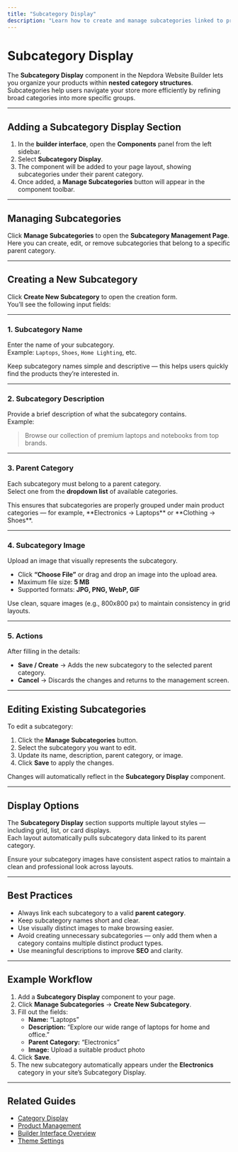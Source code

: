 ```yaml
---
title: "Subcategory Display"
description: "Learn how to create and manage subcategories linked to product categories in the Nepdora Website Builder."
---
```


# Subcategory Display

The **Subcategory Display** component in the Nepdora Website Builder lets you organize your products within **nested category structures**.  
Subcategories help users navigate your store more efficiently by refining broad categories into more specific groups.

---

## Adding a Subcategory Display Section

1. In the **builder interface**, open the **Components** panel from the left sidebar.
2. Select **Subcategory Display**.
3. The component will be added to your page layout, showing subcategories under their parent category.
4. Once added, a **Manage Subcategories** button will appear in the component toolbar.

---

## Managing Subcategories

Click **Manage Subcategories** to open the **Subcategory Management Page**.  
Here you can create, edit, or remove subcategories that belong to a specific parent category.

---

## Creating a New Subcategory

Click **Create New Subcategory** to open the creation form.  
You’ll see the following input fields:

---

### 1. **Subcategory Name**

Enter the name of your subcategory.  
Example: `Laptops`, `Shoes`, `Home Lighting`, etc.

<Callout type="tip" title="Tip">
  Keep subcategory names simple and descriptive — this helps users quickly find
  the products they’re interested in.
</Callout>

---

### 2. **Subcategory Description**

Provide a brief description of what the subcategory contains.  
Example:

> Browse our collection of premium laptops and notebooks from top brands.

---

### 3. **Parent Category**

Each subcategory must belong to a parent category.  
Select one from the **dropdown list** of available categories.

<Callout type="info" title="Why Parent Categories Matter">
  This ensures that subcategories are properly grouped under main product
  categories — for example, **Electronics → Laptops** or **Clothing → Shoes**.
</Callout>

---

### 4. **Subcategory Image**

Upload an image that visually represents the subcategory.

- Click **“Choose File”** or drag and drop an image into the upload area.
- Maximum file size: **5 MB**
- Supported formats: **JPG, PNG, WebP, GIF**

<Callout type="tip" title="Pro Tip">
  Use clean, square images (e.g., 800x800 px) to maintain consistency in grid
  layouts.
</Callout>

---

### 5. **Actions**

After filling in the details:

- **Save / Create** → Adds the new subcategory to the selected parent category.
- **Cancel** → Discards the changes and returns to the management screen.

---

## Editing Existing Subcategories

To edit a subcategory:

1. Click the **Manage Subcategories** button.
2. Select the subcategory you want to edit.
3. Update its name, description, parent category, or image.
4. Click **Save** to apply the changes.

Changes will automatically reflect in the **Subcategory Display** component.

---

## Display Options

The **Subcategory Display** section supports multiple layout styles — including grid, list, or card displays.  
Each layout automatically pulls subcategory data linked to its parent category.

<Callout type="tip" title="Pro Tip">
  Ensure your subcategory images have consistent aspect ratios to maintain a
  clean and professional look across layouts.
</Callout>

---

## Best Practices

- Always link each subcategory to a valid **parent category**.
- Keep subcategory names short and clear.
- Use visually distinct images to make browsing easier.
- Avoid creating unnecessary subcategories — only add them when a category contains multiple distinct product types.
- Use meaningful descriptions to improve **SEO** and clarity.

---

## Example Workflow

1. Add a **Subcategory Display** component to your page.
2. Click **Manage Subcategories** → **Create New Subcategory**.
3. Fill out the fields:
   - **Name:** “Laptops”
   - **Description:** “Explore our wide range of laptops for home and office.”
   - **Parent Category:** “Electronics”
   - **Image:** Upload a suitable product photo
4. Click **Save**.
5. The new subcategory automatically appears under the **Electronics** category in your site’s Subcategory Display.

---

## Related Guides

- [Category Display](./category-display)
- [Product Management](./product-management)
- [Builder Interface Overview](./builder)
- [Theme Settings](./theme-settings)
